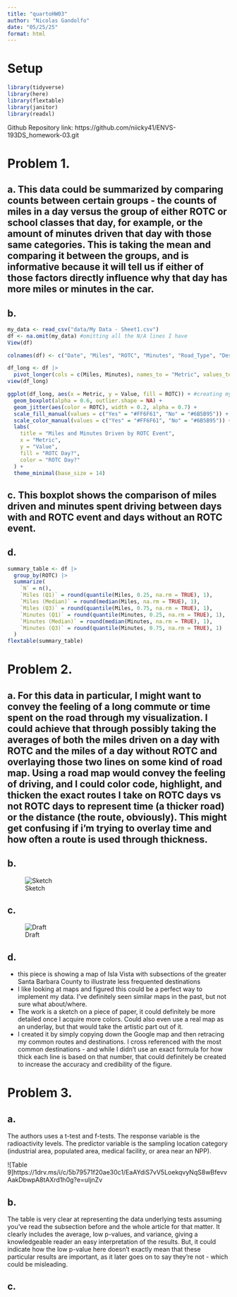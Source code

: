 ```yaml
---
title: "quartoHW03"
author: "Nicolas Gandolfo"
date: "05/25/25"
format: html
---
```


# Setup

```r

library(tidyverse)
library(here)
library(flextable)
library(janitor)
library(readxl)

```


Github Repository link: https://github.com/niicky41/ENVS-193DS_homework-03.git

# Problem 1. 

## a. This data could be summarized by comparing counts between certain groups - the counts of miles in a day versus the group of either ROTC or school classes that day, for example, or the amount of minutes driven that day with those same categories. This is taking the mean and comparing it between the groups, and is informative because it will tell us if either of those factors directly influence why that day has more miles or minutes in the car.

## b. 
```r

my_data <- read_csv("data/My Data - Sheet1.csv") 
df <- na.omit(my_data) #omitting all the N/A lines I have
View(df)

colnames(df) <- c("Date", "Miles", "ROTC", "Minutes", "Road_Type", "Destination", "Speed", "Classes") #changing the columns to simpler names

df_long <- df |>
  pivot_longer(cols = c(Miles, Minutes), names_to = "Metric", values_to = "Value") #Converting to this kind of table lets me put minutes and miles side by side to compare both in a single box plot
view(df_long)

ggplot(df_long, aes(x = Metric, y = Value, fill = ROTC)) + #creating my box plot with time and distance categories on the x, and the value of those two on the left (in minutes and miles)
  geom_boxplot(alpha = 0.6, outlier.shape = NA) +
  geom_jitter(aes(color = ROTC), width = 0.2, alpha = 0.7) +
  scale_fill_manual(values = c("Yes" = "#FF6F61", "No" = "#6B5B95")) +
  scale_color_manual(values = c("Yes" = "#FF6F61", "No" = "#6B5B95")) +
  labs(
    title = "Miles and Minutes Driven by ROTC Event",
    x = "Metric",
    y = "Value",
    fill = "ROTC Day?",
    color = "ROTC Day?"
  ) +
  theme_minimal(base_size = 14)

```

## c. This boxplot shows the comparison of miles driven and minutes spent driving between days with and ROTC event and days without an ROTC event.

## d.
```r
summary_table <- df |>
  group_by(ROTC) |>
  summarize(
    `N` = n(),
    `Miles (Q1)` = round(quantile(Miles, 0.25, na.rm = TRUE), 1),
    `Miles (Median)` = round(median(Miles, na.rm = TRUE), 1),
    `Miles (Q3)` = round(quantile(Miles, 0.75, na.rm = TRUE), 1),
    `Minutes (Q1)` = round(quantile(Minutes, 0.25, na.rm = TRUE), 1),
    `Minutes (Median)` = round(median(Minutes, na.rm = TRUE), 1),
    `Minutes (Q3)` = round(quantile(Minutes, 0.75, na.rm = TRUE), 1)
  )
flextable(summary_table)
```

# Problem 2.

## a. For this data in particular, I might want to convey the feeling of a long commute or time spent on the road through my visualization. I could achieve that through possibly taking the averages of both the miles driven on a day with ROTC and the miles of a day without ROTC and overlaying those two lines on some kind of road map. Using a road map would convey the feeling of driving, and I could color code, highlight, and thicken the exact routes I take on ROTC days vs not ROTC days to represent time (a thicker road) or the distance (the route, obviously). This might get confusing if i'm trying to overlay time and how often a route is used through thickness. 

## b.

![Sketch](https://1drv.ms/i/c/5b79571f20ae30c1/EYOV4bspqq5EgCloA7ldIH8BoiCgkhx1UjW7TIyKO7CI_Q?e=ti3Yaw)

## c.

![Draft](https://1drv.ms/i/c/5b79571f20ae30c1/EdapMyE8iQhOrFMxFxCOkCkB7UobRB3h2lE67bDeK8o7ig?e=V3wRK8)

## d.
- this piece is showing a map of Isla Vista with subsections of the greater Santa Barbara County to illustrate less frequented destinations
- I like looking at maps and figured this could be a perfect way to implement my data. I've definitely seen similar maps in the past, but not sure what about/where.
- The work is a sketch on a piece of paper, it could definitely be more detailed once I acquire more colors. Could also even use a real map as an underlay, but that would take the artistic part out of it.
- I created it by simply copying down the Google map and then retracing my common routes and destinations. I cross referenced with the most common destinations - and while I didn't use an exact formula for how thick each line is based on that number, that could definitely be created to increase the accuracy and credibility of the figure.

# Problem 3.

## a.
The authors uses a t-test and f-tests. The response variable is the radioactivity levels. The predictor variable is the sampling location category (industrial area, populated area, medical facility, or area near an NPP).

![Table 9]https://1drv.ms/i/c/5b79571f20ae30c1/EaAYdiS7vV5LoekqvyNqS8wBfevvAakDbwpA8tAXrd1h0g?e=uIjnZv

## b.
The table is very clear at representing the data underlying tests assuming you've read the subsection before and the whole article for that matter. It clearly includes the average, low p-values, and variance, giving a knowledgeable reader an easy interpretation of the results. But, it could indicate how the low p-value here doesn't exactly mean that these particular results are important, as it later goes on to say they're not - which could be misleading.

## c.

